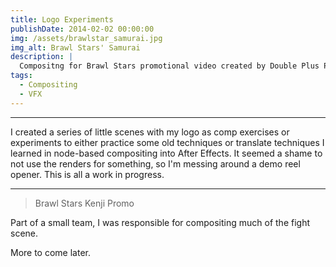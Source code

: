 ```yaml
---
title: Logo Experiments
publishDate: 2014-02-02 00:00:00
img: /assets/brawlstar_samurai.jpg
img_alt: Brawl Stars' Samurai
description: |
  Compositng for Brawl Stars promotional video created by Double Plus Productions
tags:
  - Compositing
  - VFX
---
```


<YouTube id="(https://www.youtube.com/watch?v=Q8D95ErQbjk" />

---

I created a series of little scenes with my logo as comp exercises or experiments to either practice some old
techniques or translate techniques I learned in node-based compositing into After Effects. It seemed a shame 
to not use the renders for something, so I'm messing around a demo reel opener. This is all a work in progress.

---

> Brawl Stars Kenji Promo

Part of a small team, I was responsible for compositing much of the fight scene.

More to come later.